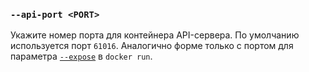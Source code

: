 ### `--api-port <PORT>`

Укажите номер порта для контейнера API-сервера.
По умолчанию используется порт `61016`.
Аналогично форме только с портом для параметра [`--expose`][docker run expose] в `docker run`.

[docker run expose]: https://docs.docker.com/reference/cli/docker/container/run/#publish